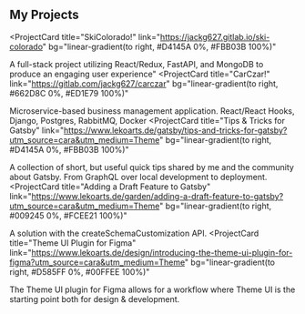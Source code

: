##  My Projects


<ProjectCard
  title="SkiColorado!"
  link="https://jackg627.gitlab.io/ski-colorado"
  bg="linear-gradient(to right, #D4145A 0%, #FBB03B 100%)"
>
  A full-stack project utilizing React/Redux, FastAPI, and MongoDB
  to produce an engaging user experience"
</ProjectCard>
<ProjectCard
  title="CarCzar!"
  link="https://gitlab.com/jackg627/carczar"
  bg="linear-gradient(to right, #662D8C 0%, #ED1E79 100%)"
>
  Microservice-based business management application. React/React Hooks, Django, Postgres, RabbitMQ, Docker
</ProjectCard>
<ProjectCard
  title="Tips & Tricks for Gatsby"
  link="https://www.lekoarts.de/gatsby/tips-and-tricks-for-gatsby?utm_source=cara&utm_medium=Theme"
  bg="linear-gradient(to right, #D4145A 0%, #FBB03B 100%)"
>
  A collection of short, but useful quick tips shared by me and the community
  about Gatsby. From GraphQL over local development to deployment.
</ProjectCard>
<ProjectCard
  title="Adding a Draft Feature to Gatsby"
  link="https://www.lekoarts.de/garden/adding-a-draft-feature-to-gatsby?utm_source=cara&utm_medium=Theme"
  bg="linear-gradient(to right, #009245 0%, #FCEE21 100%)"
>
  A solution with the createSchemaCustomization API.
</ProjectCard>
<ProjectCard
  title="Theme UI Plugin for Figma"
  link="https://www.lekoarts.de/design/introducing-the-theme-ui-plugin-for-figma?utm_source=cara&utm_medium=Theme"
  bg="linear-gradient(to right, #D585FF 0%, #00FFEE 100%)"
>
  The Theme UI plugin for Figma allows for a workflow where Theme UI is the
  starting point both for design & development.
</ProjectCard>
